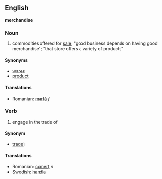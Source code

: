 ==English==
'''merchandise'''
===Noun===
# commodities offered for [[sale]]; "good business depends on having good merchandise"; "that store offers a variety of products" 

====Synonyms====
*[[wares]]
*[[product]]

====Translations====
*Romanian: [[marfă]] ''f''


===Verb===
# engage in the trade of 

====Synonym====
*[[trade]]]

====Translations====
*Romanian: [[comerţ]] ''n''
*Swedish: [[handla]]
